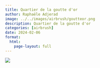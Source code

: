 ```yaml
---
title: Quartier de la goutte d'or
author: Raphaële Adjerad
image: ../../images/airbrush/goutteor.png
description: Quartier de la goutte d'or
categories: [airbrush]
date: 2024-02-06
format:
  html:
    page-layout: full
---
```


![](../../images/airbrush/bike 1.jpg)


